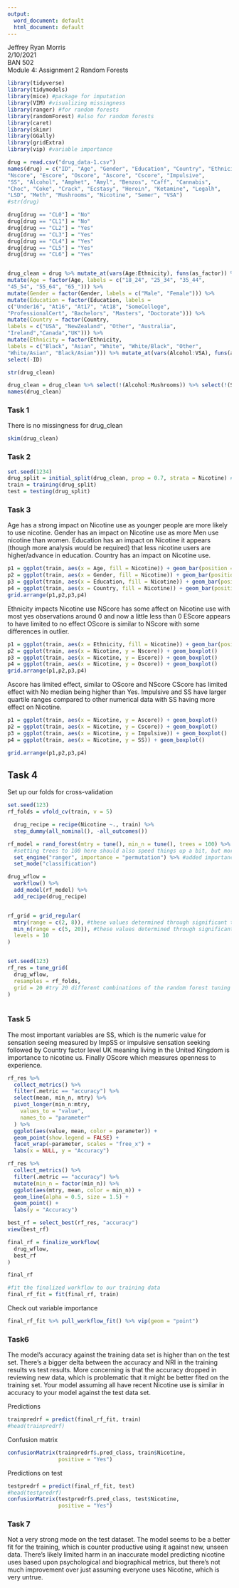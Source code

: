 ---
output:
  word_document: default
  html_document: default
---
Jeffrey Ryan Morris  
2/10/2021  
BAN 502  
Module 4: Assignment 2 Random Forests

```{r, include = FALSE}
library(tidyverse)
library(tidymodels)
library(mice) #package for imputation
library(VIM) #visualizing missingness
library(ranger) #for random forests
library(randomForest) #also for random forests
library(caret)
library(skimr)
library(GGally)
library(gridExtra)
library(vip) #variable importance
```

```{r}
drug = read.csv("drug_data-1.csv")
names(drug) = c("ID", "Age", "Gender", "Education", "Country", "Ethnicity",
"Nscore", "Escore", "Oscore", "Ascore", "Cscore", "Impulsive",
"SS", "Alcohol", "Amphet", "Amyl", "Benzos", "Caff", "Cannabis",
"Choc", "Coke", "Crack", "Ecstasy", "Heroin", "Ketamine", "Legalh",
"LSD", "Meth", "Mushrooms", "Nicotine", "Semer", "VSA")
#str(drug)
```
```{r}
drug[drug == "CL0"] = "No"
drug[drug == "CL1"] = "No"
drug[drug == "CL2"] = "Yes"
drug[drug == "CL3"] = "Yes"
drug[drug == "CL4"] = "Yes"
drug[drug == "CL5"] = "Yes"
drug[drug == "CL6"] = "Yes"


drug_clean = drug %>% mutate_at(vars(Age:Ethnicity), funs(as_factor)) %>%
mutate(Age = factor(Age, labels = c("18_24", "25_34", "35_44",
"45_54", "55_64", "65_"))) %>%
mutate(Gender = factor(Gender, labels = c("Male", "Female"))) %>%
mutate(Education = factor(Education, labels =
c("Under16", "At16", "At17", "At18", "SomeCollege",
"ProfessionalCert", "Bachelors", "Masters", "Doctorate"))) %>%
mutate(Country = factor(Country,
labels = c("USA", "NewZealand", "Other", "Australia",
"Ireland","Canada","UK"))) %>%
mutate(Ethnicity = factor(Ethnicity,
labels = c("Black", "Asian", "White", "White/Black", "Other",
"White/Asian", "Black/Asian"))) %>% mutate_at(vars(Alcohol:VSA), funs(as_factor)) %>%
select(-ID)

```

```{r include=FALSE}
str(drug_clean)
```
```{r}
drug_clean = drug_clean %>% select(!(Alcohol:Mushrooms)) %>% select(!(Semer:VSA))
names(drug_clean)

```

### Task 1

There is no missingness for drug_clean

```{r}
skim(drug_clean)
```
### Task 2

```{r}
set.seed(1234) 
drug_split = initial_split(drug_clean, prop = 0.7, strata = Nicotine) #70% in training
train = training(drug_split)
test = testing(drug_split)
```


### Task 3

Age has a strong impact on Nicotine use as younger people are more likely to use nicotine.
Gender has an impact on Nicotine use as more Men use nicotine than women.
Education has an impact on Nicotine it appears (though more analysis would be required) that less nicotine users are higher/advance in education.
Country has an impact on Nicotine use.

```{r}
p1 = ggplot(train, aes(x = Age, fill = Nicotine)) + geom_bar(position = "fill") + theme(axis.text.x = element_text(angle = 90))
p2 = ggplot(train, aes(x = Gender, fill = Nicotine)) + geom_bar(position = "fill")
p3 = ggplot(train, aes(x = Education, fill = Nicotine)) + geom_bar(position = "fill") + theme(axis.text.x = element_text(angle = 90))
p4 = ggplot(train, aes(x = Country, fill = Nicotine)) + geom_bar(position = "fill") + theme(axis.text.x = element_text(angle = 90))
grid.arrange(p1,p2,p3,p4)
```
Ethnicity impacts Nicotine use
NScore has some affect on Nicotine use with most yes observations around 0 and now a little less than 0
EScore appears to have limited to no effect
OScore is similar to NScore with some differences in outlier.


```{r}
p1 = ggplot(train, aes(x = Ethnicity, fill = Nicotine)) + geom_bar(position = "fill") + theme(axis.text.x = element_text(angle = 90))
p2 = ggplot(train, aes(x = Nicotine, y = Nscore)) + geom_boxplot()
p3 = ggplot(train, aes(x = Nicotine, y = Escore)) + geom_boxplot()
p4 = ggplot(train, aes(x = Nicotine, y = Oscore)) + geom_boxplot()
grid.arrange(p1,p2,p3,p4)
```
Ascore has limited effect, similar to OScore and NScore
CScore has limited effect with No median being higher than Yes.
Impulsive and SS have larger quartile ranges compared to other numerical data with SS having more effect on Nicotine.

```{r}
p1 = ggplot(train, aes(x = Nicotine, y = Ascore)) + geom_boxplot()
p2 = ggplot(train, aes(x = Nicotine, y = Cscore)) + geom_boxplot()
p3 = ggplot(train, aes(x = Nicotine, y = Impulsive)) + geom_boxplot()
p4 = ggplot(train, aes(x = Nicotine, y = SS)) + geom_boxplot()

grid.arrange(p1,p2,p3,p4)
```

## Task 4

Set up our folds for cross-validation  
```{r}
set.seed(123)
rf_folds = vfold_cv(train, v = 5)
```

```{r}
  drug_recipe = recipe(Nicotine ~., train) %>%
  step_dummy(all_nominal(), -all_outcomes())

rf_model = rand_forest(mtry = tune(), min_n = tune(), trees = 100) %>% #add tuning of mtry and min_n parameters
  #setting trees to 100 here should also speed things up a bit, but more trees might be better
  set_engine("ranger", importance = "permutation") %>% #added importance metric
  set_mode("classification")

drug_wflow = 
  workflow() %>% 
  add_model(rf_model) %>% 
  add_recipe(drug_recipe)


rf_grid = grid_regular(
  mtry(range = c(2, 8)), #these values determined through significant trial and error
  min_n(range = c(5, 20)), #these values determined through significant trial and error
  levels = 10
)


set.seed(123)
rf_res = tune_grid(
  drug_wflow,
  resamples = rf_folds,
  grid = 20 #try 20 different combinations of the random forest tuning parameters
)
  
```
### Task 5
The most important variables are SS, which is the numeric value for sensation seeing measured by ImpSS or impulsive sensation seeking followed by Country factor level UK meaning living in the United Kingdom is importance to nicotine us.  Finally OScore which measures openness to experience.

```{r}
rf_res %>%
  collect_metrics() %>%
  filter(.metric == "accuracy") %>%
  select(mean, min_n, mtry) %>%
  pivot_longer(min_n:mtry,
    values_to = "value",
    names_to = "parameter"
  ) %>%
  ggplot(aes(value, mean, color = parameter)) +
  geom_point(show.legend = FALSE) +
  facet_wrap(~parameter, scales = "free_x") +
  labs(x = NULL, y = "Accuracy")
```
```{r}
rf_res %>%
  collect_metrics() %>%
  filter(.metric == "accuracy") %>%
  mutate(min_n = factor(min_n)) %>%
  ggplot(aes(mtry, mean, color = min_n)) +
  geom_line(alpha = 0.5, size = 1.5) +
  geom_point() +
  labs(y = "Accuracy")
```
```{r}
best_rf = select_best(rf_res, "accuracy")
view(best_rf)
```

```{r}
final_rf = finalize_workflow(
  drug_wflow,
  best_rf
)

final_rf
```
```{r}
#fit the finalized workflow to our training data
final_rf_fit = fit(final_rf, train)
```

Check out variable importance
```{r}
final_rf_fit %>% pull_workflow_fit() %>% vip(geom = "point")
```

### Task6

The model's accuracy against the training data set is higher than on the test set. There's a bigger delta between the accuracy and NRI in the training results vs test results. More concerning is that the accuracy dropped in reviewing new data, which is problematic that it might be better fited on the training set.  Your model assuming all have recent Nicotine use is similar in accuracy to your model against the test data set. 

Predictions  
```{r}
trainpredrf = predict(final_rf_fit, train)
#head(trainpredrf)
```

Confusion matrix
```{r}
confusionMatrix(trainpredrf$.pred_class, train$Nicotine, 
                positive = "Yes")
```

Predictions on test
```{r}
testpredrf = predict(final_rf_fit, test)
#head(testpredrf)
confusionMatrix(testpredrf$.pred_class, test$Nicotine, 
                positive = "Yes")
```
### Task 7
Not a very strong mode on the test dataset.  The model seems to be a better fit for the training, which is counter productive using it against new, unseen data.  There's likely limited harm in an inaccurate model predicting nicotine uses based upon psychological and biographical metrics, but there's not much improvement over just assuming everyone uses Nicotine, which is very untrue.
